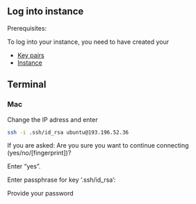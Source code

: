 ## Log into instance

Prerequisites:

To log into your instance, you need to have created your

- [Key pairs](key-pairs-create.qmd)
- [Instance](instance-create.qmd)


## Terminal

### Mac

Change the IP adress and enter

```bash
ssh -i .ssh/id_rsa ubuntu@193.196.52.36
```

If you are asked: Are you sure you want to continue connecting (yes/no/[fingerprint])? 

Enter "yes".

Enter passphrase for key '.ssh/id_rsa':

Provide your password




